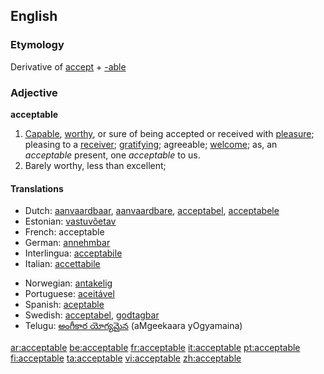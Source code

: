 ==English==
===Etymology===
Derivative of [[accept]] + [[-able]]

===Adjective===
'''acceptable'''

#[[Capable]], [[worthy]], or sure of being accepted or received with [[pleasure]]; pleasing to a [[receiver]]; [[gratifying]]; agreeable; [[welcome]]; as, an ''acceptable'' present, one ''acceptable'' to us.
#Barely worthy, less than excellent; 

====Translations====
{{top}}
*Dutch: [[aanvaardbaar]], [[aanvaardbare]], [[acceptabel]], [[acceptabele]]
*Estonian: [[vastuvõetav]]
*French: acceptable
*German: [[annehmbar]]
*Interlingua: [[acceptabile]]
*Italian: [[accettabile]]
{{mid}}
*Norwegian: [[antakelig]]
*Portuguese: [[aceitável]]
*Spanish: [[aceptable]]
*Swedish: [[acceptabel]], [[godtagbar]]
*Telugu: [[అంగీకార యోగ్యమైన]] (aMgeekaara yOgyamaina)
{{bottom}}

[[ar:acceptable]]
[[be:acceptable]]
[[fr:acceptable]]
[[it:acceptable]]
[[pt:acceptable]]
[[fi:acceptable]]
[[ta:acceptable]]
[[vi:acceptable]]
[[zh:acceptable]]